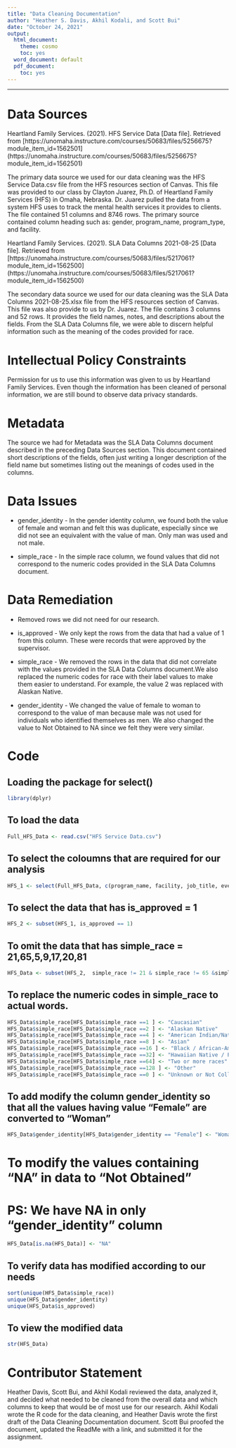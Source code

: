 ---
title: "Data Cleaning Documentation"
author: "Heather S. Davis, Akhil Kodali, and Scott Bui"
date: "October 24, 2021"
output:
  html_document:
    theme: cosmo
    toc: yes
  word_document: default
  pdf_document:
    toc: yes
---
* * *
# Data Sources

Heartland Family Services. (2021). HFS Service Data [Data file]. Retrieved from [https://unomaha.instructure.com/courses/50683/files/5256675?module_item_id=1562501] (https://unomaha.instructure.com/courses/50683/files/5256675?module_item_id=1562501)



The primary data source we used for our data cleaning was the HFS Service Data.csv file from the HFS resources section of Canvas. This file was provided to our class by Clayton Juarez, Ph.D. of Heartland Family Services (HFS) in Omaha, Nebraska. Dr. Juarez pulled the data from a system HFS uses to track the mental health services it provides to clients. The file contained 51 columns and 8746 rows. The primary source contained column heading such as: gender, program_name, program_type, and facility.



Heartland Family Services. (2021). SLA Data Columns 2021-08-25 [Data file]. Retrieved from [https://unomaha.instructure.com/courses/50683/files/5217061?module_item_id=1562500] (https://unomaha.instructure.com/courses/50683/files/5217061?module_item_id=1562500)


The secondary data source we used for our data cleaning was the SLA Data Columns 2021-08-25.xlsx file from the HFS resources section of Canvas. This file was also provide to us by Dr. Juarez. The file contains 3 columns and 52 rows. It provides the field names, notes, and descriptions about the fields. From the SLA Data Columns file, we were able to discern helpful information such as the meaning of the codes provided for race. 


# Intellectual Policy Constraints

Permission for us to use this information was given to us by Heartland Family Services. Even though the information has been cleaned of personal information, we are still bound to observe data privacy standards. 

# Metadata

The source we had for Metadata was the SLA Data Columns document described in the preceding Data Sources section. This document contained short descriptions of the fields, often just writing a longer description of the field name but sometimes listing out the meanings of codes used in the columns. 


# Data Issues

* gender_identity - In the gender identity column, we found both the value of female and woman and felt this was duplicate, especially since we did not see an equivalent with the value of man. Only man was used and not male.  

* simple_race - In the simple race column, we found values that did not correspond to the numeric codes provided in the SLA Data Columns document.


# Data Remediation

* Removed rows we did not need for our research. 

* is_approved - We only kept the rows from the data that had a value of 1 from this column. These were records that were approved by the supervisor. 

* simple_race - We removed the rows in the data that did not correlate with the values provided in the SLA Data Columns document.We also replaced the numeric codes for race with their label values to make them easier to understand. For example, the value 2 was replaced with Alaskan Native. 

* gender_identity - We changed the value of female to woman to correspond to the value of man because male was not used for individuals who identified themselves as men. We also changed the value to Not Obtained to NA since we felt they were very similar. 


# Code


## Loading the package for select()

```{r load package}
library(dplyr)
```


## To load the data

```{r load data}
Full_HFS_Data <- read.csv("HFS Service Data.csv")
```
 

## To select the coloumns that are required for our analysis

```{r select columns}
HFS_1 <- select(Full_HFS_Data, c(program_name, facility, job_title, event_name, is_approved, NormalWorkHours, total_duration_num, recordID, age, simple_race, gender_identity))
```
 

## To select the data that has is_approved = 1

```{r is_approved}
HFS_2 <- subset(HFS_1, is_approved == 1) 
```
 
## To omit the data that has  simple_race = 21,65,5,9,17,20,81

```{r simple_race outliers}
HFS_Data <- subset(HFS_2,  simple_race != 21 & simple_race != 65 &simple_race != 5 & simple_race != 9 & simple_race != 17 & simple_race != 20  & simple_race != 81 )
```
 

## To replace the numeric codes in simple_race to actual words.

```{r simple_race labels}
HFS_Data$simple_race[HFS_Data$simple_race ==1 ] <- "Caucasian"
HFS_Data$simple_race[HFS_Data$simple_race ==2 ] <- "Alaskan Native"
HFS_Data$simple_race[HFS_Data$simple_race ==4 ] <- "American Indian/Native American"
HFS_Data$simple_race[HFS_Data$simple_race ==8 ] <- "Asian"
HFS_Data$simple_race[HFS_Data$simple_race ==16 ] <- "Black / African-American"
HFS_Data$simple_race[HFS_Data$simple_race ==32] <- "Hawaiian Native / Pacific Islander"
HFS_Data$simple_race[HFS_Data$simple_race ==64] <- "Two or more races"
HFS_Data$simple_race[HFS_Data$simple_race ==128 ] <- "Other"
HFS_Data$simple_race[HFS_Data$simple_race ==0 ] <- "Unknown or Not Collected"
```
 

## To add modify the column gender_identity so that all the values having value "Female" are converted to "Woman"

```{r gender_identity female to woman}
HFS_Data$gender_identity[HFS_Data$gender_identity == "Female"] <- "Woman"
```
 
# To modify the values containing "NA" in data to "Not Obtained"
# PS: We have NA in only "gender_identity" column

```{r gender_identity Not Obtained to NA}
HFS_Data[is.na(HFS_Data)] <- "NA"
```


## To verify data has modified according to our needs

```{r cleanup}
sort(unique(HFS_Data$simple_race))
unique(HFS_Data$gender_identity)
unique(HFS_Data$is_approved)
```
 

## To view the modified data

```{r view}
str(HFS_Data)
```

# Contributor Statement

Heather Davis, Scott Bui, and Akhil Kodali reviewed the data, analyzed it, and decided what needed to be cleaned from the overall data and which columns to keep that would be of most use for our research. Akhil Kodali wrote the R code for the data cleaning, and Heather Davis wrote the first draft of the Data Cleaning Documentation document. Scott Bui proofed the document, updated the ReadMe with a link, and submitted it for the assignment. 
